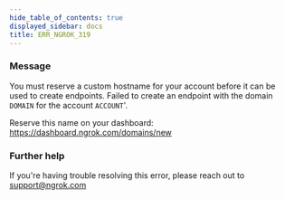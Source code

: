 ```yaml
---
hide_table_of_contents: true
displayed_sidebar: docs
title: ERR_NGROK_319
---
```




### Message

You must reserve a custom hostname for your account before it can be used to create endpoints.
Failed to create an endpoint with the domain `DOMAIN` for the account `ACCOUNT`'.

Reserve this name on your dashboard: https://dashboard.ngrok.com/domains/new

<ErrorDetails error="err_ngrok_319" />

### Further help

If you're having trouble resolving this error, please reach out to [support@ngrok.com](mailto:support@ngrok.com?subject=Help%20with%20ERR_NGROK_319)
